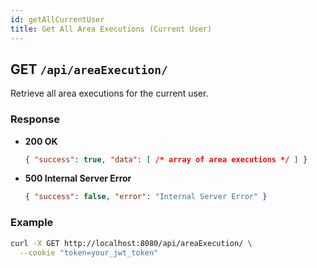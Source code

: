 ```yaml
---
id: getAllCurrentUser
title: Get All Area Executions (Current User)
---
```


## GET `/api/areaExecution/`

Retrieve all area executions for the current user.

### Response
- **200 OK**
  ```json
  { "success": true, "data": [ /* array of area executions */ ] }
  ```
- **500 Internal Server Error**
  ```json
  { "success": false, "error": "Internal Server Error" }
  ```

### Example
```bash
curl -X GET http://localhost:8080/api/areaExecution/ \
  --cookie "token=your_jwt_token"
```
